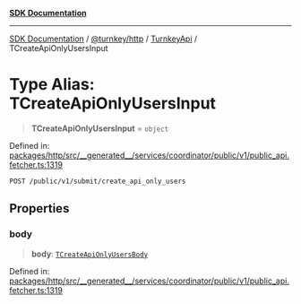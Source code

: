 [**SDK Documentation**](../../../../../README.mdx)

***

[SDK Documentation](../../../../../packages.mdx) / [@turnkey/http](../../../README.mdx) / [TurnkeyApi](../README.mdx) / TCreateApiOnlyUsersInput

# Type Alias: TCreateApiOnlyUsersInput

> **TCreateApiOnlyUsersInput** = `object`

Defined in: [packages/http/src/\_\_generated\_\_/services/coordinator/public/v1/public\_api.fetcher.ts:1319](https://github.com/tkhq/sdk/blob/e1b1a69bdd608320aaf03cc2dbbf68dc0c52b28d/packages/http/src/__generated__/services/coordinator/public/v1/public_api.fetcher.ts#L1319)

`POST /public/v1/submit/create_api_only_users`

## Properties

### body

> **body**: [`TCreateApiOnlyUsersBody`](TCreateApiOnlyUsersBody.mdx)

Defined in: [packages/http/src/\_\_generated\_\_/services/coordinator/public/v1/public\_api.fetcher.ts:1319](https://github.com/tkhq/sdk/blob/e1b1a69bdd608320aaf03cc2dbbf68dc0c52b28d/packages/http/src/__generated__/services/coordinator/public/v1/public_api.fetcher.ts#L1319)
